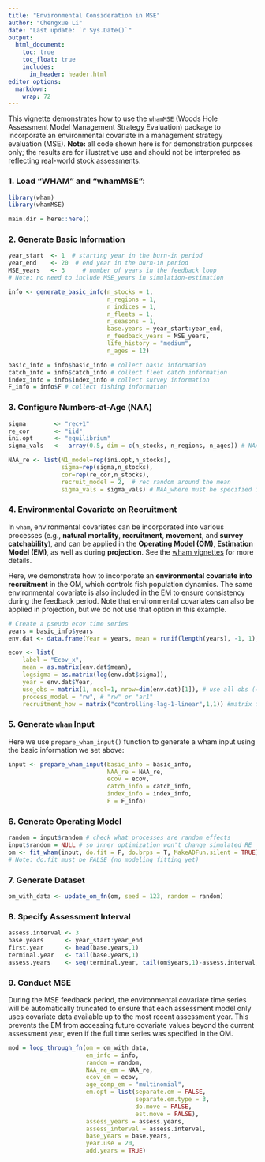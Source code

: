 ```yaml
---
title: "Environmental Consideration in MSE"
author: "Chengxue Li"
date: "Last update: `r Sys.Date()`"
output: 
  html_document:
    toc: true
    toc_float: true
    includes:
      in_header: header.html
editor_options: 
  markdown: 
    wrap: 72
---
```


This vignette demonstrates how to use the `whamMSE` (Woods Hole Assessment Model Management Strategy Evaluation) package to incorporate an environmental covariate in a management strategy evaluation (MSE). **Note:** all code shown here is for demonstration purposes only; the results are for illustrative use and should not be interpreted as reflecting real-world stock assessments.

### 1. Load "WHAM" and "whamMSE":

```r
library(wham)
library(whamMSE)

main.dir = here::here()
```

### 2. Generate Basic Information

```r

year_start  <- 1  # starting year in the burn-in period
year_end    <- 20  # end year in the burn-in period
MSE_years   <- 3     # number of years in the feedback loop
# Note: no need to include MSE_years in simulation-estimation 

info <- generate_basic_info(n_stocks = 1,
                            n_regions = 1,
                            n_indices = 1,
                            n_fleets = 1,
                            n_seasons = 1,
                            base.years = year_start:year_end,
                            n_feedback_years = MSE_years,
                            life_history = "medium",
                            n_ages = 12) 

basic_info = info$basic_info # collect basic information
catch_info = info$catch_info # collect fleet catch information
index_info = info$index_info # collect survey information
F_info = info$F # collect fishing information

```

### 3. Configure Numbers-at-Age (NAA)

```r
sigma        <- "rec+1"
re_cor       <- "iid"
ini.opt      <- "equilibrium" 
sigma_vals   <-  array(0.5, dim = c(n_stocks, n_regions, n_ages)) # NAA sigma

NAA_re <- list(N1_model=rep(ini.opt,n_stocks),
               sigma=rep(sigma,n_stocks),
               cor=rep(re_cor,n_stocks),
               recruit_model = 2,  # rec random around the mean
               sigma_vals = sigma_vals) # NAA_where must be specified in basic_info!
```

### 4. Environmental Covariate on Recruitment

In `wham`, environmental covariates can be incorporated into various processes (e.g., **natural mortality**, **recruitment**, **movement**, and **survey catchability**), and can be applied in the **Operating Model (OM)**, **Estimation Model (EM)**, as well as during **projection**. See the [wham vignettes](https://timjmiller.github.io/wham/) for more details.

Here, we demonstrate how to incorporate an **environmental covariate into recruitment** in the OM, which controls fish population dynamics. The same environmental covariate is also included in the EM to ensure consistency during the feedback period. Note that environmental covariates can also be applied in projection, but we do not use that option in this example.

```r
# Create a pseudo ecov time series
years = basic_info$years
env.dat <- data.frame(Year = years, mean = runif(length(years), -1, 1), sigma = runif(length(years), 0, 0.2))

ecov <- list(
    label = "Ecov_x",
    mean = as.matrix(env.dat$mean),
    logsigma = as.matrix(log(env.dat$sigma)),
    year = env.dat$Year,
    use_obs = matrix(1, ncol=1, nrow=dim(env.dat)[1]), # use all obs (=1)
    process_model = "rw", # "rw" or "ar1"
    recruitment_how = matrix("controlling-lag-1-linear",1,1)) #matrix for number of stocks (1) and number of Ecovs (1)
```

### 5. Generate `wham` Input

Here we use `prepare_wham_input()` function to generate a wham input using the basic information we set above:

```r
input <- prepare_wham_input(basic_info = basic_info, 
                            NAA_re = NAA_re,
                            ecov = ecov,
                            catch_info = catch_info, 
                            index_info = index_info, 
                            F = F_info)
```

### 6. Generate Operating Model

```r
random = input$random # check what processes are random effects
input$random = NULL # so inner optimization won't change simulated RE
om <- fit_wham(input, do.fit = F, do.brps = T, MakeADFun.silent = TRUE)
# Note: do.fit must be FALSE (no modeling fitting yet)
```

### 7. Generate Dataset

```r
om_with_data <- update_om_fn(om, seed = 123, random = random)
```

### 8. Specify Assessment Interval

```r
assess.interval <- 3
base.years      <- year_start:year_end
first.year      <- head(base.years,1)
terminal.year   <- tail(base.years,1)
assess.years    <- seq(terminal.year, tail(om$years,1)-assess.interval,by = assess.interval)
```

### 9. Conduct MSE

During the MSE feedback period, the environmental covariate time series will be automatically truncated to ensure that each assessment model only uses covariate data available up to the most recent assessment year. This prevents the EM from accessing future covariate values beyond the current assessment year, even if the full time series was specified in the OM.

```r
mod = loop_through_fn(om = om_with_data,
                      em_info = info, 
                      random = random,
                      NAA_re_em = NAA_re, 
                      ecov_em = ecov,
                      age_comp_em = "multinomial",
                      em.opt = list(separate.em = FALSE, 
                                    separate.em.type = 3, 
                                    do.move = FALSE, 
                                    est.move = FALSE),
                      assess_years = assess.years, 
                      assess_interval = assess.interval, 
                      base_years = base.years,
                      year.use = 20,
                      add.years = TRUE)
```



